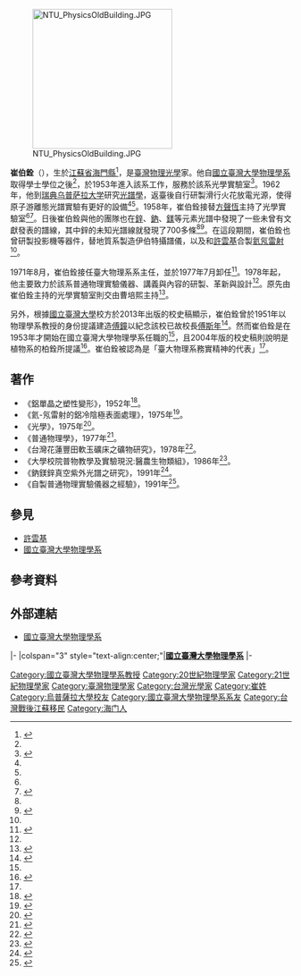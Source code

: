 {{noteTA
|G1=物理學
}}
{{Infobox Scientist
|name         = 崔伯銓
|image        =
|image_size  = 150px
|caption      =
|nationality  = {{ROC}}
|birth_date   = {{birth date and age|1927|10|2}}<ref name="科技人名錄"/>
|birth_place  = {{ROC1|江蘇省}}[[海門縣|海門縣]]
|known_for    = 
|field        = 實驗[[光譜學|光譜學]]<ref name="科技人名錄"/>
|workplaces   = [[國立臺灣大學物理學系|國立臺灣大學物理學系]]
|alma_mater   = [[國立臺灣大學|國立臺灣大學]]
|doctoral_advisor  =
|doctoral_students = 
|spouse            =
|influences        =
|notable_students  =
|prizes            =
|signature         = 
}}
[[File:NTU_PhysicsOldBuilding.JPG|250px]]

'''崔伯銓'''（{{bd|1927年|10月2日||||catIdx=崔}}），生於[[江蘇省|江蘇省]][[海門縣|海門縣]]<ref name="科技人名錄">{{cite book|title=科技人名錄|publisher=行政院[[國家科學委員會|國家科學委員會]]科學技術資料中心|author=沈曾新|date=1975年6月|pages=235}}</ref>，是[[臺灣|臺灣]][[物理光學|物理光學]]家。他自[[國立臺灣大學物理學系|國立臺灣大學物理學系]]取得學士學位之後<ref name="科技人名錄"/>，於1953年進入該系工作，服務於該系光學實驗室<ref name="一甲子">{{cite journal|title=台大物理系務實精神的代表-崔伯銓教授|author=曹培熙|pages=37-38|journal=一甲子-台灣大學物理系 1946~1970|year=2006|language=zh-tw}}</ref>{{rp|37}}。1962年，他到[[瑞典|瑞典]][[乌普萨拉大学|乌普萨拉大学]]研究[[光譜學|光譜學]]，返臺後自行研製滑行火花放電光源，使得原子游離態光譜實驗有更好的設備<ref name="科技人名錄"/><ref name="一甲子"/>{{rp|38}}。1958年，崔伯銓接替[[方聲恆|方聲恆]]主持了光學實驗室<ref name="中華民國史學術志"/>{{rp|465}}<ref>{{cite book|title=中山思想與臺灣經驗 (下冊)|publisher=臺灣書店|author=劉真|year=1995|isbn=957-567-087-6}}</ref>{{rp|873}}。日後崔伯銓與他的團隊也在[[鋅|鋅]]、[[鈉|鈉]]、[[鎂|鎂]]等元素光譜中發現了一些未曾有文獻發表的譜線，其中鋅的未知光譜線就發現了700多條<ref name="一甲子"/>{{rp|38}}<ref>{{cite journal|title=1970年前台灣物理系所的發展|author1=張慶瑞|author2=黃暉理|author3=張秀蓉|journal=一甲子-台灣大學物理系 1946~1970|year=2006|language=zh-tw}}</ref>{{rp|13}}。在這段期間，崔伯銓也曾研製投影機等器件，替地質系製造伊伯特攝譜儀，以及和[[許雲基|許雲基]]合製[[氦|氦]][[氖|氖]][[雷射|雷射]]<ref name="一甲子"/>{{rp|38}}。

1971年8月，崔伯銓接任臺大物理系系主任，並於1977年7月卸任<ref name="系主任">{{cite web|url=http://www.phys.ntu.edu.tw/guide/powerman.aspx|title=臺大物理系 歷屆系主任|publisher=國立臺灣大學物理學系|accessdate=2016-04-24|archiveurl=https://web.archive.org/web/20151007191419/http://www.phys.ntu.edu.tw/guide/powerman.aspx|archivedate=2015-10-07|deadurl=no}}</ref>。1978年起，他主要致力於該系普通物理實驗儀器、講義與內容的研製、革新與設計<ref name="一甲子"/>{{rp|38}}。原先由崔伯銓主持的光學實驗室則交由曹培熙主持<ref name="中華民國史學術志">{{cite book|title=中華民國史學術志 (初稿)|author=陳卓|section=物理學|publisher=[[中華民國國史館|中華民國國史館]]|year=1996|isbn=957-00-7348-9}}</ref>{{rp|465}}。

另外，根據[[國立臺灣大學|國立臺灣大學]]校方於2013年出版的校史稿顯示，崔伯銓曾於1951年以物理學系教授的身份提議建造[[傅鐘_(國立臺灣大學)|傅鐘]]以紀念該校已故校長[[傅斯年|傅斯年]]<ref>{{cite book|title=國立臺灣大學校史稿(1928-2012)|author=吳密察,柯慶明,葉國良編丁亮,伍振勳,吳旻旻等著|year=2013|publisher=國立臺灣大學出版中心|isbn=9789860369885|url=https://books.google.com.tw/books?id=XwCxkJjEiZMC&pg=PA349&lpg=PA349&dq=%E5%B4%94%E4%BC%AF%E9%8A%93&source=bl&ots=86lLtrE8kc&sig=_vWI659ADJC_rrglFqwrBNeo98A&hl=zh-TW&sa=X&ved=0ahUKEwiV9qbC06HMAhUCmpQKHQbDBWQQ6AEIPjAH#v=onepage&q=%E5%B4%94%E4%BC%AF%E9%8A%93&f=false|accessdate=2016-04-25|archive-date=2020-05-31|archive-url=https://web.archive.org/web/20200531173421/https://books.google.com.tw/books?id=XwCxkJjEiZMC&pg=PA349&lpg=PA349&dq=%E5%B4%94%E4%BC%AF%E9%8A%93&source=bl&ots=86lLtrE8kc&sig=_vWI659ADJC_rrglFqwrBNeo98A&hl=zh-TW&sa=X&ved=0ahUKEwiV9qbC06HMAhUCmpQKHQbDBWQQ6AEIPjAH#v=onepage&q=%E5%B4%94%E4%BC%AF%E9%8A%93&f=false|dead-url=no}}</ref>。然而崔伯銓是在1953年才開始在國立臺灣大學物理學系任職的<ref name="一甲子"/>{{rp|37}}，且2004年版的校史稿則說明是植物系的柏銓所提議<ref>{{cite book |title=國立臺灣大學校史稿 (1928~2004) |publisher=國立臺灣大學出版中心 |date=2005-06 |ISBN=986-00-1170-2}}</ref>。崔伯銓被認為是「臺大物理系務實精神的代表」<ref name="一甲子"/>{{rp|37}}。

==著作==
*《鋁單晶之塑性變形》，1952年<ref>{{citation|title=The Plastic Deformation Of Single Crystal Of Aluminium|author=崔伯銓|year=1952}}</ref>。
*《氦-氖雷射的鋁冷陰極表面處理》，1975年<ref>{{cite journal lua|author1=彭忠朝 |author2=許玉釧 |author3=林松雲 |author4=周木春 |author5=崔伯銓 |author6=許雲基 |date=1975-04-01 |title=Surface Treatment of the Al Cold Cathode for He-Ne Laser |journal=Chinese Journal of Physics |language=en |volume=13 |issue=1 |publisher=中華民國物理學會 |pages=127-129 |doi=10.6122/CJP |url=http://www.airitilibrary.com/Publication/alDetailedMesh?docid=05779073-197504-201310090001-201310090001-127-129 |accessdate=2015-08-16 |archiveurl=https://web.archive.org/web/20150816073328/http://www.airitilibrary.com/Publication/alDetailedMesh?docid=05779073-197504-201310090001-201310090001-127-129 |archivedate=2015-08-16 |deadurl=no }}</ref>。
*《光學》，1975年<ref>{{cite book|title=光學|author1=崔伯銓|author2=王大庚|publisher=中國工程師學會}}</ref>。
*《普通物理學》，1977年<ref>{{cite book|title=普通物理學|author=Bueche, Frederick J.|others=崔伯銓等譯|publisher=國立編譯館|year=1977}}</ref>。
*《台灣花蓮豐田軟玉礦床之礦物研究》，1978年<ref>{{cite journal|title=台灣花蓮豐田軟玉礦床之礦物研究|author1=譚立平|author2=王執明|author3=陳其瑞|author4=田沛霖|author5=崔伯銓|author6=余震甫|journal=行政院國家科學委員會研究會刊|publisher=台灣文化史前博物館|location=台東|volume=2|issue=3|pages=249-250|year=1978}}</ref>。
*《大學校院普物教學及實驗現況:醫農生物類組》，1986年<ref>{{cite journal|title=自製普通物理實驗儀器之經驗|author1=崔伯銓|author2=曹培熙|author3=王嘉申|journal=物理季刊|volume=8|issue=2|pages=124-136|year=1986}}</ref>。
*《鈉鎂鋅真空紫外光譜之研究》，1991年<ref>{{cite book|title=鈉鎂鋅真空紫外光譜之研究|author1=崔伯銓|author2=曹培熙|publisher=行政院國家科學委員會|year=1991}}</ref>。
*《自製普通物理實驗儀器之經驗》，1991年<ref>{{cite journal|title=自製普通物理實驗儀器之經驗|author1=崔伯銓|author2=曹培熙|author3=王嘉申|journal=全國第三屆大學校院普物教學暨實驗改進研討會專集|year=1991|pages=1-19}}</ref>。

==參見==
{{portal box|人物|物理學|臺灣}}
*[[許雲基|許雲基]]
*[[國立臺灣大學物理學系|國立臺灣大學物理學系]]

== 參考資料==
{{reflist|2}}

==外部連結==
* [http://www.phys.ntu.edu.tw/ 國立臺灣大學物理學系] {{Wayback|url=http://www.phys.ntu.edu.tw/ |date=20160305070059 }}{{zh-tw icon}}

{{start box}}
{{s-edu}}
|-
|colspan="3" style="text-align:center;"|'''[[國立臺灣大學物理學系|國立臺灣大學物理學系]]'''
|-
{{s-before|[[黃振麟|黃振麟]]}}
{{s-title|系主任|1971年8月 ~ 1977年7月}}
{{s-after|[[鄭伯昆|鄭伯昆]]}}
{{end box}}

{{臺大物理系}}
[[Category:國立臺灣大學物理學系教授|Category:國立臺灣大學物理學系教授]]
[[Category:20世紀物理學家|Category:20世紀物理學家]]
[[Category:21世紀物理學家|Category:21世紀物理學家]]
[[Category:臺灣物理學家|Category:臺灣物理學家]]
[[Category:台灣光學家|Category:台灣光學家]]
[[Category:崔姓|Category:崔姓]]
[[Category:烏普薩拉大學校友|Category:烏普薩拉大學校友]]
[[Category:國立臺灣大學物理學系系友|Category:國立臺灣大學物理學系系友]]
[[Category:台灣戰後江蘇移民|Category:台灣戰後江蘇移民]]
[[Category:海门人|Category:海门人]]